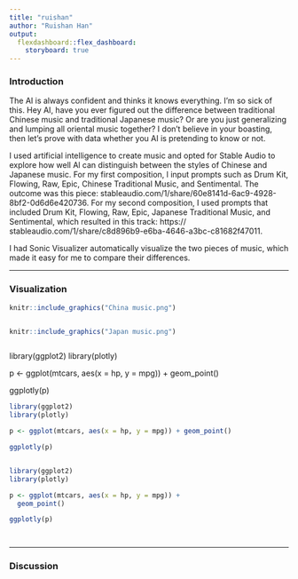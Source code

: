 ```yaml
---
title: "ruishan"
author: "Ruishan Han"
output:  
  flexdashboard::flex_dashboard:
    storyboard: true
---
```


### Introduction

The AI is always confident and thinks it knows everything. I'm so sick of this. Hey AI, have you ever figured out the difference between traditional Chinese music and traditional Japanese music? Or are you just generalizing and lumping all oriental music together? I don't believe in your boasting, then let's prove with data whether you AI is pretending to know or not.

I used artificial intelligence to create music and opted for Stable Audio to explore how well Al can distinguish between the styles of Chinese and Japanese music.
For my first composition, l input prompts such as Drum Kit, Flowing, Raw, Epic, Chinese Traditional Music, and Sentimental.
The outcome was this piece: stableaudio.com/1/share/60e8141d-6ac9-4928-8bf2-0d6d6e420736. 
For my second composition, I used prompts that included Drum Kit, Flowing, Raw, Epic, Japanese Traditional Music, and Sentimental, which resulted in this track: https:// stableaudio.com/1/share/c8d896b9-e6ba-4646-a3bc-c81682f47011.


I had Sonic Visualizer automatically visualize the two pieces of music, which made it easy for me to compare their differences.




------------------------------------------------------------------------

### Visualization

```r


knitr::include_graphics("China music.png")


knitr::include_graphics("Japan music.png")



```


library(ggplot2) library(plotly)

p <- ggplot(mtcars, aes(x = hp, y = mpg)) + geom_point()

ggplotly(p)


```r


library(ggplot2) 
library(plotly)

p <- ggplot(mtcars, aes(x = hp, y = mpg)) + geom_point()

ggplotly(p)


library(ggplot2)
library(plotly)

p <- ggplot(mtcars, aes(x = hp, y = mpg)) + 
  geom_point()

ggplotly(p)




```




------------------------------------------------------------------------

### Discussion
